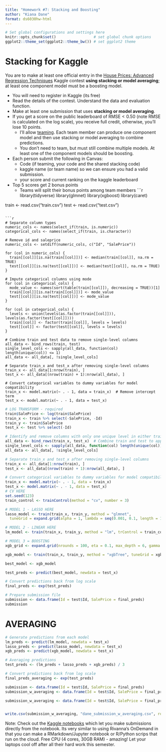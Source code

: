 ```yaml
---
title: "Homework #7: Stacking and Boosting" 
author: "Kiana Dane"
format: ds6030hw-html
---
```




```r
# Set global configurations and settings here
knitr::opts_chunk$set()                 # set global chunk options
ggplot2::theme_set(ggplot2::theme_bw()) # set ggplot2 theme
```


# Stacking for Kaggle

You are to make at least one official entry in the [House Prices: Advanced Regression Techniques](https://www.kaggle.com/c/house-prices-advanced-regression-techniques/overview) Kaggle contest **using stacking or model averaging**; at least one component model must be a boosting model. 

- You will need to register in Kaggle (its free)
- Read the details of the contest. Understand the data and evaluation function.
- Make at least one submission that uses **stacking or model averaging**. 
- If you get a score on the public leaderboard of $\text{RMSE}<0.50$ (note RMSE is calculated on the log scale), you receive full credit, otherwise, you'll lose 10 points. 
    - I'll allow [teaming](https://www.kaggle.com/c/house-prices-advanced-regression-techniques/team). Each team member can produce one component model and then use stacking or model averaging to combine predictions. 
    - You don't need to team, but must still combine multiple models. At least one of the component models should be boosting. 
- Each person submit the following in Canvas:
    - Code (if teaming, your code and the shared stacking code)
    - kaggle name (or team name) so we can ensure you had a valid submission. 
    - your score and current ranking on the kaggle leaderboard
- Top 5 scores get 2 bonus points
    - Teams will split their bonus points among team members
```r
library(tidyverse)
library(glmnet)
library(xgboost)
library(caret)

train <- read.csv("train.csv")
test <- read.csv("test.csv")
```

```r
# Separate column types
numeric_cols <- names(select_if(train, is.numeric))
categorical_cols <- names(select_if(train, is.character))

# Remove id and saleprice
numeric_cols <- setdiff(numeric_cols, c("Id", "SalePrice"))

for (col in numeric_cols) {
  train[[col]][is.na(train[[col]])] <- median(train[[col]], na.rm = TRUE)
  test[[col]][is.na(test[[col]])] <- median(test[[col]], na.rm = TRUE)
}

# Impute categorical columns using mode
for (col in categorical_cols) {
  mode_value <- names(sort(table(train[[col]]), decreasing = TRUE))[1]
  train[[col]][is.na(train[[col]])] <- mode_value
  test[[col]][is.na(test[[col]])] <- mode_value
}

for (col in categorical_cols) {
  levels <- union(levels(as.factor(train[[col]])), levels(as.factor(test[[col]])))
  train[[col]] <- factor(train[[col]], levels = levels)
  test[[col]] <- factor(test[[col]], levels = levels)
}

# Combine train and test data to remove single-level columns
all_data <- bind_rows(train, test)
single_level_cols <- sapply(all_data, function(col) length(unique(col)) <= 1)
all_data <- all_data[, !single_level_cols]

# Separate train_x and test_x after removing single-level columns
train_x <- all_data[1:nrow(train), ]
test_x <- all_data[(nrow(train) + 1):nrow(all_data), ]

# Convert categorical variables to dummy variables for model compatibility
train_x <- model.matrix(~ . - 1, data = train_x)  # Remove intercept term
test_x <- model.matrix(~ . - 1, data = test_x)

```

```r

# LOG TRANSFORM - required
train$SalePrice <- log(train$SalePrice)
train_x <- train %>% select(-SalePrice, -Id)
train_y <- train$SalePrice
test_x <- test %>% select(-Id)

# Identify and remove columns with only one unique level in either train_x or test_x
all_data <- bind_rows(train_x, test_x)  # Combine train and test to apply consistent encoding
single_level_cols <- sapply(all_data, function(col) length(unique(col)) <= 1)
all_data <- all_data[, !single_level_cols]

# Separate train_x and test_x after removing single-level columns
train_x <- all_data[1:nrow(train), ]
test_x <- all_data[(nrow(train) + 1):nrow(all_data), ]

# Convert categorical variables to dummy variables for model compatibility
train_x <- model.matrix(~ . - 1, data = train_x)
test_x <- model.matrix(~ . - 1, data = test_x)
# CV HERE
set.seed(123)
train_control <- trainControl(method = "cv", number = 3)

# MODEL 1 - LASSO HERE 
lasso_model <- train(train_x, train_y, method = "glmnet",
  tuneGrid = expand.grid(alpha = 1, lambda = seq(0.001, 0.1, length = 10)), trControl = train_control)

# MODEL 2 - LINEAR HERE
lm_model <- train(train_x, train_y, method = "lm", trControl = train_control)

# MODEL 3 = BOOSTING
xgb_grid <- expand.grid(nrounds = 100, eta = 0.1, max_depth = 6, gamma = 0, colsample_bytree = 0.7, min_child_weight = 1, subsample = 0.7)

xgb_model <- train(train_x, train_y, method = "xgbTree", tuneGrid = xgb_grid, trControl = train_control)
```

```r
best_model <- xgb_model 

test_preds <- predict(best_model, newdata = test_x)

# Convert predictions back from log scale
final_preds <- exp(test_preds)

# Prepare submission file
submission <- data.frame(Id = test$Id, SalePrice = final_preds)
submission
```

# AVERAGING 
```r
# Generate predictions from each model
lm_preds <- predict(lm_model, newdata = test_x)
lasso_preds <- predict(lasso_model, newdata = test_x)
xgb_preds <- predict(xgb_model, newdata = test_x)

# Averaging predictions
test_preds <- (lm_preds + lasso_preds + xgb_preds) / 3

# Convert predictions back from log scale
final_preds_averaging <- exp(test_preds)
```


```r
submission <- data.frame(Id = test$Id, SalePrice = final_preds)
submission_w_averaging <- data.frame(Id = test$Id, SalePrice = final_preds_averaging)

submission_w_averaging <- data.frame(Id = test$Id, SalePrice = final_preds_averaging)


write.csv(submission_w_averaging, "dane_submission_w_averaging.csv", row.names = FALSE)
```

Note: Check out the [Kaggle notebooks](https://www.kaggle.com/docs/notebooks) which let you make submissions directly from the notebook. Its very similar to using Rivanna's OnDemand in that you can make a RMarkdown/Jupyter notebook or R/Python scrips that run on the cloud. Free CPU (4 cores, 30GB RAM) - amazing! Let your laptops cool off after all their hard work this semester.  



